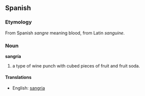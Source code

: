 == Spanish ==

=== Etymology ===
From Spanish ''sangre'' meaning blood, from Latin ''sanguine''.

=== Noun ===
'''sangría'''

# a type of wine punch with cubed pieces of fruit and fruit soda.

====Translations====
*English: [[sangria]]